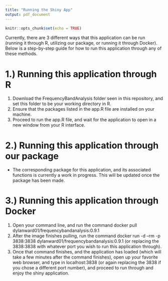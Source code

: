 ```yaml
---
title: "Running the Shiny App"
output: pdf_document
---
```


```r
knitr::opts_chunk$set(echo = TRUE)
```

Currently, there are 3 different ways that this application can be run (running it through R, utilizing our package, or running it through Docker). Below is a step-by-step guide for how to run this application through any of these methods. 

# 1.) Running this application through R

1. Download the FrequencyBandAnalysis folder seen in this repository, and set this folder to be your working directory in R.
2. Ensure that the packages listed in the app.R file are installed on your machine.
3. Proceed to run the app.R file, and wait for the application to open in a new window from your R interface.

# 2.) Running this application through our package

- The corresponding package for this application, and its associated functions is currently a work in progress. This will be updated once the package has been made.

# 3.) Running this application through Docker

1. Open your command line, and run the command docker pull dylanward01/frequencybandanalysis:0.9.1
2. After the image finishes pulling, run the command docker run -d --rm -p 3838:3838 dylanward01/frequencybandanalysis:0.9.1 (or replacing the 3838:3838 with whatever port you wish to run this application through).
3. Once that command finishes, and the application has loaded (which will take a few minutes after the command finishes), open up your favorite web browser, and type in localhost:3838 (or again replacing the 3838 if you chose a different port number), and proceed to run through and enjoy the shiny application.